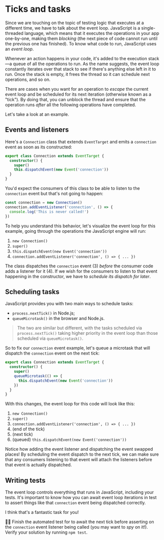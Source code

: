 # Ticks and tasks

<EpicVideo url="https://www.epicweb.dev/workshops/mocking-techniques-in-vitest/date-and-time/ticks-and-tasks" />

Since we are touching on the topic of testing logic that executes at a different time, we have to talk about the event loop. JavaScript is a single-threaded language, which means that it executes the operations in your app one-by-one, making them _blocking_ (the next piece of code cannot run until the previous one has finished). To know what code to run, JavaScript uses an _event loop_.

Whenever an action happens in your code, it's added to the execution stack—a queue of all the operations to run. As the name suggests, the event loop constantly iterates over that stack to see if there's anything else left in it to run. Once the stack is empty, it frees the thread so it can schedule next operations, and so on.

There are cases when you want for an operation to _escape_ the current event loop and be scheduled for its next iteration (otherwise known as a "tick"). By doing that, you can unblock the thread and ensure that the operation runs _after_ all the following operations have completed.

Let's take a look at an example.

## Events and listeners

Here's a `Connection` class that extends `EventTarget` and emits a `connection` event as soon as its constructed:

```ts filename=connection.ts highlight=4
export class Connection extends EventTarget {
  constructor() {
    super()
    this.dispatchEvent(new Event('connection'))
  }
}
```

You'd expect the consumers of this class to be able to listen to the `connection` event but that's not going to happen:

```ts nonumber
const connection = new Connection()
connection.addEventListener('connection', () => {
  console.log('This is never called!')
})
```

To help you understand this behavior, let's visualize the event loop for this example, going through the operations the JavaScript engine will run:

1. `new Connection()`
1. `super()`
1. `this.dispatchEvent(new Event('connection'))`
1. `connection.addEventListener('connection', () => { ... })`

The class dispatches the `connection` event (3) _before_ the consumer code adds a listener for it (4). If we wish for the consumers to listen to that event happening in the constructor, we have to _schedule its dispatch for later_.

## Scheduling tasks

JavaScript provides you with two main ways to schedule tasks:

- `process.nextTick()` in Node.js;
- `queueMicrotask()` in the browser and Node.js.

> The two are similar but different, with the tasks scheduled via `process.nextTick()` taking higher priority in the event loop than those scheduled via `queueMicrotask()`.

So to fix our `connection` event example, let's queue a microtask that will dispatch the `connection` event on the next tick:

```ts filename=connection.ts highlight=4-6
export class Connection extends EventTarget {
  constructor() {
    super()
    queueMicrotask(() => {
      this.dispatchEvent(new Event('connection'))
    })
  }
}
```

With this changes, the event loop for this code will look like this:

1. `new Connection()`
1. `super()`
1. `connection.addEventListener('connection', () => { ... })`
1. (end of the tick)
1. (next tick)
1. (queued) `this.dispatchEvent(new Event('connection'))`

Notice how adding the event listener and dispatching the event swapped places! By scheduling the event dispatch to the next tick, we can make sure that any consumers listening to that event will attach the listeners before that event is actually dispatched.

## Writing tests

The event loop controls everything that runs in JavaScript, including your tests. It's important to know how you can await event loop iterations in test to assert things like that `connection` event being dispatched correctly.

I think that's a fantastic task for you!

👨‍💼 Finish the automated test for <InlineFile file="connection.test.ts" /> to await the next tick before asserting on the `connection` event listener being called (you may want to _spy_ on it!). Verify your solution by running `npm test`.
